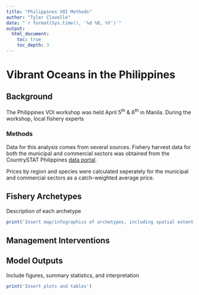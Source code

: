 ```yaml
---
title: "Philippines VOI Methods"
author: "Tyler Clavelle"
date: "`r format(Sys.time(), '%d %B, %Y')`"
output: 
  html_document:
    toc: true
    toc_depth: 3
---
```


# Vibrant Oceans in the Philippines

## Background
The Philippines VOI workshop was held April 5^th^ & 6^th^ in Manila. During the workshop, local fishery experts 

### Methods
Data for this analysis comes from several sources. Fishery harvest data for both the municipal and commercial sectors was obtained from the CountrySTAT Philippines [data portal](http://countrystat.psa.gov.ph/). 



Prices by region and species were calculated seperately for the municipal and commercial sectors as a catch-weighted average price.

## Fishery Archetypes
Description of each archetype

```r

print('Insert map/infographics of archetypes, including spatial extent and catch composition')

```

## Management Interventions

## Model Outputs

Include figures, summary statistics, and interpretation

```r
print('Insert plots and tables')
```


